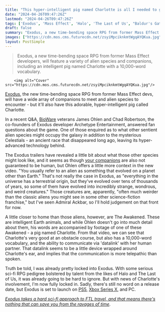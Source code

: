 ```yaml
---
title: "This hyper-intelligent pig named Charlotte is all I needed to get me completely locked into this Mass Effect veteran's new space RPG"
date: "2024-04-26T09:47:26Z"
lastmod: "2024-04-26T09:47:26Z"
tags: ['Exodus', 'Mass Effect', 'Halo', 'The Last of Us', "Baldur's Gate", 'RPG', 'BioWare', 'PS5', 'Xbox Series X', 'PC', 'Time Travel']
draft: false
summary: "Exodus, a new time-bending space RPG from former Mass Effect developers, will feature a variety of alien species and companions, including an intelligent pig named Charlotte with a 10,000-word vocabulary."
images: ["https://cdn.mos.cms.futurecdn.net/zsyiMpciknkmtWgqAYQKua.jpg"]
layout: PostSimple
---
```

> Exodus, a new time-bending space RPG from former Mass Effect developers, will feature a variety of alien species and companions, including an intelligent pig named Charlotte with a 10,000-word vocabulary.


        <img alt="Cover" src="https://cdn.mos.cms.futurecdn.net/zsyiMpciknkmtWgqAYQKua.jpg"/>
        
[<u>Exodus</u>](https://www.gamesradar.com/exodus-is-a-new-time-dilating-rpg-from-halo-the-last-of-us-and-baldurs-gate-veterans-that-oozes-mass-effect-energy/), the new time-bending space RPG from former Mass Effect devs, will have a wide array of companions to meet and alien species to encounter - but it'll also have this adorable, hyper-intelligent pig called Charlotte.

In a recent Q&A, [BioWare](https://www.gamesradar.com/uk/tag/bioware/) veterans James Ohlen and Chad Robertson, the co-founders of Exodus developer Archetype Entertainment, answered fan questions about the game. One of those enquired as to what other sentient alien species might occupy the galaxy in addition to the mysterious Celestials - an ancient race that disappeared long ago, leaving its hyper-advanced technology behind.

The Exodus trailers have revealed a little bit about what those other species might look like, and it seems as though [<u>your companions</u>](https://www.gamesradar.com/upcoming-sci-fi-rpg-from-mass-effect-veteran-unveils-its-second-companion-a-sarcastic-weapons-expert-with-a-deep-sense-of-loss/) are also not guaranteed to be human, but Ohlen offers a little more context in the new video. "You usually refer to an alien as something that evolved on a planet other than Earth." That's not really the case in Exodus, as "everything in the universe has a terrestrial origin, but they've evolved over tens of thousands of years, so some of them have evolved into incredibly strange, wondrous, and weird creatures." Those creatures are, apparently, "often much weirder than the classic aliens you might see in some other science-fiction franchise," but I've seen Admiral Ackbar, so I'll hold judgement on that front for now.

A little closer to home than those aliens, however, are The Awakened. These are intelligent Earth animals, and while Ohlen doesn't go into much detail about them, his words are accompanied by footage of one of these Awakened - a pig named Charlotte. From that video, we can see that Charlotte's very good at an obstacle course, but also has a 10,000-word vocabulary, and the ability to communicate via 'datalink' with her human partner. That datalink seems to be a little device wrapped around Charlotte's ear, and implies that the communication is more telepathic than spoken.

Truth be told, I was already pretty locked into Exodus. With some serious sci-fi RPG pedigree bolstered by talent from the likes of Halo and The Last of Us, it was already going to be hard to ignore. But with news of Charlotte's involvement, I'm now fully locked in. Sadly, there's still no word on a release date, but Exodus is set to launch on [PS5](https://www.gamesradar.com/ps5-review/), [Xbox Series X](https://www.gamesradar.com/xbox-series-x-review/), and PC.

[<em>Exodus takes a hard sci-fi approach to FTL travel, and that means there's nothing that can save you from the ravages of time</em>](https://www.gamesradar.com/new-space-rpg-from-mass-effect-veteran-takes-a-hard-sci-fi-approach-to-ftl-travel-and-that-means-theres-nothing-that-can-save-you-from-the-ravages-of-time/).
        